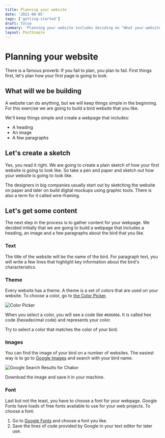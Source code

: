 ```yaml
---
title: Planning your website
date: '2021-08-05'
tags: ['getting-started']
draft: false
summary: 'Planning your website includes deciding on "What your website will look like?", "Which colors and fonts do you want to use?", and "What do you want it to do?"'
layout: PostSimple
---
```


# Planning your website
There is a famous proverb: If you fail to plan, you plan to fail. First things first, let's plan how your first page is going to look.

## What will we be building
A website can do anything, but we will keep things simple in the beginning. For this exercise we are going to build a bird website that you like.

We'll keep things simple and create a webpage that includes:
- A heading
- An image
- A few paragraphs

## Let's create a sketch
Yes, you read it right. We are going to create a plain sketch of how your first website is going to look like. So take a pen and paper and sketch out how your website is going to look like.

The designers in big companies usually start out by sketching the website on paper and later on build digital mockups using graphic tools. There is also a term for it called wire-framing.

## Let's get some content
The next step in the process is to gather content for your webpage. We decided initially that we are going to build a webpage that includes a heading, an image and a few paragraphs about the bird that you like.

### Text
The title of the website will be the name of the bird.
For paragraph text, you will write a few lines that highlight key information about the bird's characteristics.

### Theme
Every website has a theme. A theme is a set of colors that are used on your website. To choose a color, go to [the Color Picker](https://www.w3schools.com/colors/colors_picker.asp).

![Color Picker](/static/images/planning-your-website-1.png)

When you select a color, you will see a code like `#606066`. It is called hex code (hexadecimal code) and represents your color.

Try to select a color that matches the color of your bird.

### Images
You can find the image of your bird on a number of websites. The easiest way is to go to [Google Images](https://www.google.com/imghp?gws_rd=ssl) and search with your bird name.

![Google Search Results for Chakor](/static/images/planning-your-website-2.png)

Download the image and save it in your machine.

### Font
Last but not the least, you have to choose a font for your webpage. Google Fonts have loads of free fonts available to use for your web projects. To choose a font:

1. Go to [Google Fonts](https://fonts.google.com/) and choose a font you like.
2. Save the lines of code provided by Google in your text editor for later use.